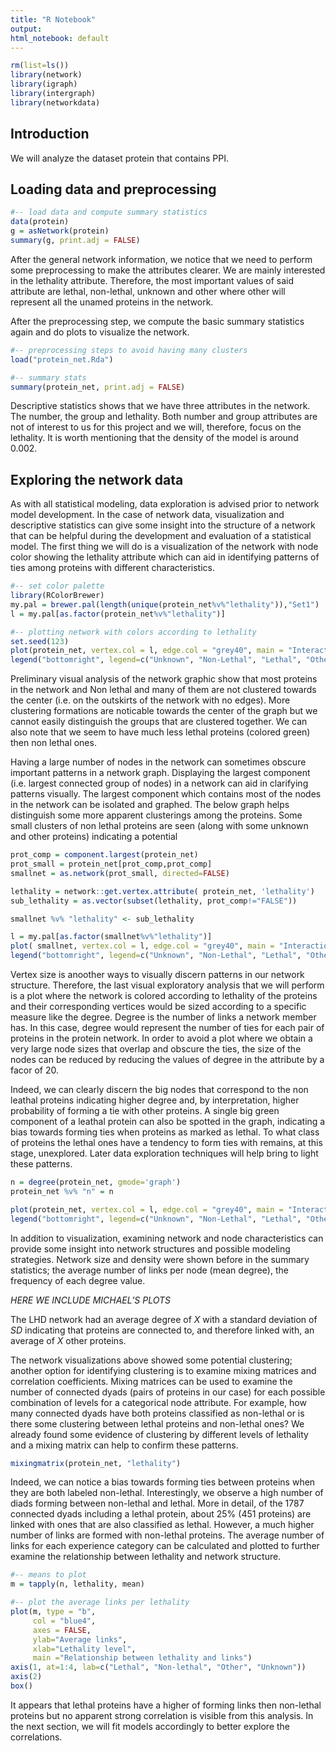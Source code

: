 ```yaml
---
title: "R Notebook"
output: 
html_notebook: default
---
```


```r
rm(list=ls())
library(network)
library(igraph)
library(intergraph)
library(networkdata)
```

## Introduction 

We will analyze the dataset protein that contains PPI.

## Loading data and preprocessing

```r
#-- load data and compute summary statistics
data(protein)
g = asNetwork(protein)
summary(g, print.adj = FALSE)
```

After the general network information, we notice that we need to perform some preprocessing to make the attributes clearer. We are mainly interested in the lethality attribute. Therefore, the most important values of said attribute are lethal, non-lethal, unknown and other where other will represent all the unamed proteins in the network.

After the preprocessing step, we compute the basic summary statistics again and do plots to visualize the network.

```r
#-- preprocessing steps to avoid having many clusters
load("protein_net.Rda")

#-- summary stats
summary(protein_net, print.adj = FALSE)
```

Descriptive statistics shows that we have three attributes in the network. The number, the group and lethality. Both number and group attributes are not of interest to us for this project and we will, therefore, focus on the lethality. It is worth mentioning that the density of the model is around 0.002.

## Exploring the network data

As with all statistical modeling, data exploration is advised prior to network model development. In the case of network data, visualization and descriptive statistics can give some insight into the structure of a network that can be helpful during the development and evaluation of a statistical model. The first thing we will do is a visualization of the network with node color showing the lethality attribute which can aid in identifying patterns of ties among proteins with different characteristics.

```r
#-- set color palette
library(RColorBrewer)
my.pal = brewer.pal(length(unique(protein_net%v%"lethality")),"Set1")
l = my.pal[as.factor(protein_net%v%"lethality")]

#-- plotting network with colors according to lethality
set.seed(123)
plot(protein_net, vertex.col = l, edge.col = "grey40", main = "Interaction among the proteins", vertex.cex =0.7)
legend("bottomright", legend=c("Unknown", "Non-Lethal", "Lethal", "Other"), col = my.pal, pch = 19, pt.cex=2)
```
Preliminary visual analysis of the network graphic show that most proteins in the network and Non lethal and many of them are not clustered towards the center (i.e. on the outskirts of the network with no edges). More clustering formations are noticable towards the center of the graph but we cannot easily distinguish the groups that are clustered together. We can also note that we seem to have much less lethal proteins (colored green) then non lethal ones.

Having a large number of nodes in the network can sometimes obscure important patterns in a network graph. Displaying the largest component (i.e. largest connected group of nodes) in a network can aid in clarifying patterns visually. The largest component which contains most of the nodes in the network can be isolated and graphed. The below graph helps distinguish some more apparent clusterings among the proteins. Some small clusters of non lethal proteins are seen (along with some unknown and other proteins) indicating a potential 

```r
prot_comp = component.largest(protein_net)
prot_small = protein_net[prot_comp,prot_comp]
smallnet = as.network(prot_small, directed=FALSE)

lethality = network::get.vertex.attribute( protein_net, 'lethality')
sub_lethality = as.vector(subset(lethality, prot_comp!="FALSE"))

smallnet %v% "lethality" <- sub_lethality

l = my.pal[as.factor(smallnet%v%"lethality")]
plot( smallnet, vertex.col = l, edge.col = "grey40", main = "Interaction among the proteins with different sizes", vertex.cex =0.7)
legend("bottomright", legend=c("Unknown", "Non-Lethal", "Lethal", "Other"), col = my.pal, pch = 19, pt.cex=2)
```

Vertex size is anoother ways to visually discern patterns in our network structure. Therefore, the last visual exploratory analysis that we will perform is a plot where the network is colored according to lethality of the proteins and their corresponding vertices would be sized according to a specific measure like the degree. Degree is the number of links a network member has. In this case, degree would represent the number of ties for each pair of proteins in the protein network. In order to avoid a plot where we obtain a very large node sizes that overlap and obscure the ties, the size of the nodes can be reduced by reducing the values of degree in the attribute by a facor of 20.

Indeed, we can clearly discern the big nodes that correspond to the non leathal proteins indicating higher degree and, by interpretation, higher probability of forming a tie with other proteins. A single big green component of a leathal protein can also be spotted in the graph, indicating a bias towards forming ties when proteins as marked as lethal. To what class of proteins the lethal ones have a tendency to form ties with remains, at this stage, unexplored. Later data exploration techniques will help bring to light these patterns.

```r
n = degree(protein_net, gmode='graph')
protein_net %v% "n" = n

plot(protein_net, vertex.col = l, edge.col = "grey40", main = "Interaction among the proteins", vertex.cex = n/20)
legend("bottomright", legend=c("Unknown", "Non-Lethal", "Lethal", "Other"), col = my.pal, pch = 19, pt.cex=2)
```

In addition to visualization, examining network and node characteristics can provide some insight into network structures and possible modeling strategies. Network size and density were shown before in the summary statistics; the average number of links per node (mean degree), the frequency of each degree value.

*HERE WE INCLUDE MICHAEL'S PLOTS*

The LHD network had an average degree of *X* with a standard deviation of *SD* indicating that proteins are connected to, and therefore linked with, an average of *X* other proteins.

The network visualizations above showed some potential clustering; another option for identifying clustering is to examine mixing matrices and correlation coefficients. Mixing matrices can be used to examine the number of connected dyads (pairs of proteins in our case) for each possible combination of levels for a categorical node attribute. For example, how many connected dyads have both proteins classified as non-lethal or is there some clustering between lethal proteins and non-lethal ones? We already found some evidence of clustering by different levels of lethality and a mixing matrix can help to confirm these patterns.

```r
mixingmatrix(protein_net, "lethality")
```

Indeed, we can notice a bias towards forming ties between proteins when they are both labeled non-lethal. Interestingly, we observe a high number of diads forming between non-lethal and lethal. More in detail, of the 1787 connected dyads including a lethal protein, about 25% (451 proteins) are linked with ones that are also classified as lethal. However, a much higher number of links are formed with non-lethal proteins. The average number of links for each experience category can be calculated and plotted to further examine the relationship between lethality and network structure.

```r
#-- means to plot
m = tapply(n, lethality, mean)

#-- plot the average links per lethality
plot(m, type = "b", 
     col = "blue4",
     axes = FALSE, 
     ylab="Average links", 
     xlab="Lethality level",
     main ="Relationship between lethality and links")
axis(1, at=1:4, lab=c("Lethal", "Non-lethal", "Other", "Unknown"))
axis(2)
box()
```

It appears that lethal proteins have a higher of forming links then non-lethal proteins but no apparent strong correlation is visible from this analysis. In the next section, we will fit models accordingly to better explore the correlations.